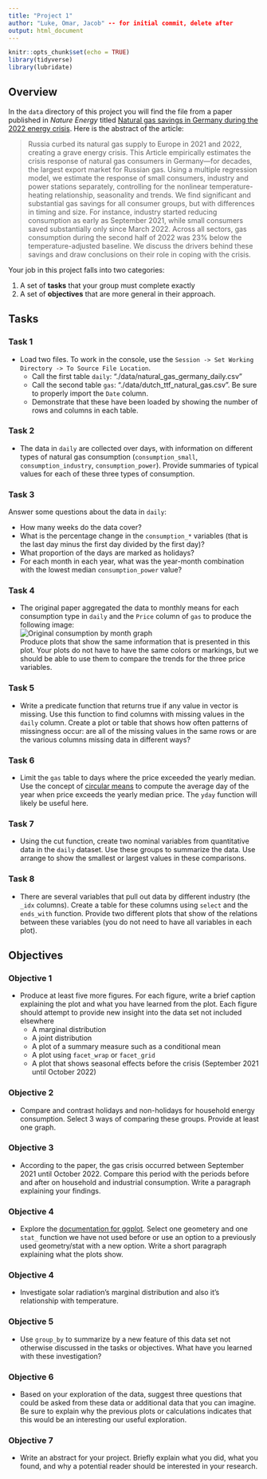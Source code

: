 ```yaml
---
title: "Project 1"
author: "Luke, Omar, Jacob" -- for initial commit, delete after
output: html_document
---
```


```r
knitr::opts_chunk$set(echo = TRUE)
library(tidyverse)
library(lubridate)
```

## Overview

In the `data` directory of this project you will find the file from a paper published in *Nature Energy* titled [Natural gas savings in Germany during the 2022 energy crisis](https://www.nature.com/articles/s41560-023-01260-5). Here is the abstract of the article:

> Russia curbed its natural gas supply to Europe in 2021 and 2022, creating a grave energy crisis. This Article empirically estimates the crisis response of natural gas consumers in Germany—for decades, the largest export market for Russian gas. Using a multiple regression model, we estimate the response of small consumers, industry and power stations separately, controlling for the nonlinear temperature-heating relationship, seasonality and trends. We find significant and substantial gas savings for all consumer groups, but with differences in timing and size. For instance, industry started reducing consumption as early as September 2021, while small consumers saved substantially only since March 2022. Across all sectors, gas consumption during the second half of 2022 was 23% below the temperature-adjusted baseline. We discuss the drivers behind these savings and draw conclusions on their role in coping with the crisis.

Your job in this project falls into two categories:

1. A set of **tasks** that your group must complete exactly
2. A set of **objectives** that are more general in their approach.

## Tasks

### Task 1

* Load two files. To work in the console, use the `Session -> Set Working Directory -> To Source File Location`.
    * Call the first table `daily`: "./data/natural_gas_germany_daily.csv"
    * Call the second table `gas`: "./data/dutch_ttf_natural_gas.csv". Be sure to properly import the `Date` column.
    * Demonstrate that these have been loaded by showing the number of rows and columns in each table.
  

### Task 2

* The data in `daily` are collected over days, with information on different types of natural gas consumption (`consumption_small`, `consumption_industry`, `consumption_power`). Provide summaries of typical values for each of these three types of consumption.


### Task 3

Answer some questions about the data in `daily`:

* How many weeks do the data cover?
* What is the percentage change in the `consumption_*` variables (that is the last day minus the first day divided by the first day)?
* What proportion of the days are marked as holidays?
* For each month in each year, what was the year-month combination with the lowest median `consumption_power` value?
   
### Task 4

* The original paper aggregated the data to monthly means for each consumption type in `daily` and the `Price` column of `gas` to produce the following image:<br/>
![Original consumption by month graph](proj1fig1.png)<br/>
Produce plots that show the same information that is presented in this plot. Your plots do not have to have the same colors or markings, but we should be able to use them to compare the trends for the three price variables. 

### Task 5

* Write a predicate function that returns true if any value in vector is missing. Use this function to find columns with missing values in the `daily` column. Create a plot or table that shows how often patterns of missingness occur: are all of the missing values in the same rows or are the various columns missing data in different ways?



### Task 6

* Limit the `gas` table to days where the price exceeded the yearly median. Use the concept of [circular means](https://en.wikipedia.org/wiki/Circular_mean) to compute the average day of the year when price exceeds the yearly median price. The `yday` function will likely be useful here. 


### Task 7

* Using the cut function, create two nominal variables from quantitative data in the `daily` dataset. Use these groups to summarize the data. Use arrange to show the smallest or largest values in these comparisons.

### Task 8

* There are several variables that pull out data by different industry (the `_idx` columns). Create a table for these columns using `select` and the `ends_with` function. Provide two different plots that show of the relations between these variables (you do not need to have all variables in each plot).


## Objectives

### Objective 1

* Produce at least five more figures. For each figure, write a brief caption explaining the plot and what you have learned from the plot. Each figure should attempt to provide new insight into the data set not included elsewhere
    * A marginal distribution
    * A joint distribution
    * A plot of a summary measure such as a conditional mean
    * A plot using `facet_wrap` or `facet_grid`
    * A plot that shows seasonal effects before the crisis (September 2021 until October 2022)
    

### Objective 2

* Compare and contrast holidays and non-holidays for household energy consumption. Select 3 ways of comparing these groups. Provide at least one graph.

### Objective 3

* According to the paper, the gas crisis occurred between September 2021 until October 2022. Compare this period with the periods before and after on household and industrial consumption. Write a paragraph explaining your findings.


### Objective 4

* Explore the [documentation for ggplot](https://ggplot2.tidyverse.org/). Select one geometery and one `stat_` function we have not used before or use an option to a previously used geometry/stat with a new option. Write a short paragraph explaining what the plots show. 

### Objective 4

* Investigate solar radiation's marginal distribution and also it's relationship with temperature.


### Objective 5

* Use `group_by` to summarize by a new feature of this data set not otherwise discussed in the tasks or objectives. What have you learned with these investigation?

### Objective 6

* Based on your exploration of the data, suggest three questions that could be asked from these data or additional data that you can imagine. Be sure to explain why the previous plots or calculations indicates that this would be an interesting our useful exploration.

### Objective 7

* Write an abstract for your project. Briefly explain what you did, what you found, and why a potential reader should be interested in your research.

